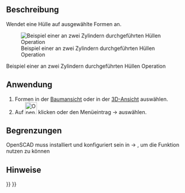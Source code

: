<languages/>

{{Docnav/de
|[[OpenSCAD_MeshBoolean/de|Polygonnetz Boole]]
|[[OpenSCAD_Minkowski/de|Minkowski]]
|[[OpenSCAD_Workbench/de|OpenSCAD]]
|IconL=OpenSCAD_MeshBoolean.svg
|IconR=OpenSCAD_Minkowski.svg
|IconC=Workbench_OpenSCAD.svg
}}

{{GuiCommand/de
|Name=OpenSCAD Hull
|Name/de=OpenSCAD Hull
|MenuLocation=OpenSCAD → Hull‏‎
|Workbenches=[[OpenSCAD_Workbench/de|OpenSCAD]]
}}

<span id="Description"></span>
==Beschreibung== 

Wendet eine Hülle auf ausgewählte Formen an.

[[Image:Hull_example.jpg|Beispiel einer an zwei Zylindern durchgeführten Hüllen Operation]]

Beispiel einer an zwei Zylindern durchgeführten Hüllen Operation

<span id="Usage"></span>
==Anwendung== 

# Formen in der [[Tree_view/de|Baumansicht]] oder in der [[3D_view/de|3D-Ansicht]] auswählen.
# Auf [[Image:OpenSCAD_Hull.svg|32px]] klicken oder den Menüeintrag {{KEY|OpenSCAD}} → {{KEY|[[Image:OpenSCAD_Hull.svg|32px]] Hülle}} auswählen.

<span id="Limitations"></span>
==Begrenzungen== 

OpenSCAD muss installiert und konfiguriert sein in {{KEY|Bearbeiten}}  → {{KEY|Einstellungen}}, um die Funktion nutzen zu können

<span id="Notes"></span>
==Hinweise==


{{Docnav/de
|[[OpenSCAD_MeshBoolean/de|Polygonnetz Boole]]
|[[OpenSCAD_Minkowski/de|Minkowski]]
|[[OpenSCAD_Workbench/de|OpenSCAD]]
|IconL=OpenSCAD_MeshBoolean.svg
|IconR=OpenSCAD_Minkowski.svg
|IconC=Workbench_OpenSCAD.svg
}}

{{OpenSCAD_Tools_navi{{#translation:}}}}
{{Userdocnavi{{#translation:}}}}